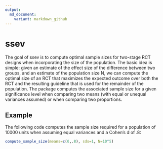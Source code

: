 ```yaml
---
output:
  md_document:
    variant: markdown_github
---
```


# ssev

The goal of ssev is to compute optimal sample sizes for two-stage RCT designs when incorporating the size of the population. The basic idea is simple: given an estimate of the effect size of the difference between two groups, and an estimate of the population size N, we can compute the optimal size of an RCT that maximizes the expected outcome over both the RCT and the resulting guideline that is used for the remainder of the population. The package computes the associated sample size for a given significance level when comparing two means (with equal or unequal variances assumed) or when comparing two proportions. 

## Example

The following code computes the sample size required for a population of 10000 units when assuming equal variances and a Cohen's d of .8:

```r
compute_sample_size(means=c(0,.8), sds=1, N=10^5)
```
